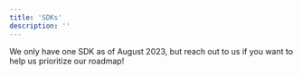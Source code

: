 ```yaml
---
title: 'SDKs'
description: ''
---
```


We only have one SDK as of August 2023, but reach out to us if you want to help us prioritize our roadmap!

